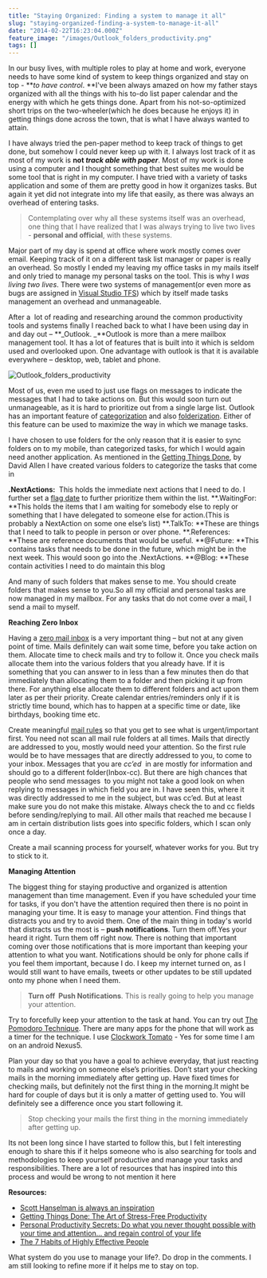 ```yaml
---
title: "Staying Organized: Finding a system to manage it all"
slug: "staying-organized-finding-a-system-to-manage-it-all"
date: "2014-02-22T16:23:04.000Z"
feature_image: "/images/Outlook_folders_productivity.png"
tags: []
---
```


In our busy lives, with multiple roles to play at home and work, everyone needs to have some kind of system to keep things organized and stay on top - \*\*_to have control_. \*\*I've been always amazed on how my father stays organized with all the things with his to-do list paper calendar and the energy with which he gets things done. Apart from his not-so-optimized short trips on the two-wheeler(which he does because he enjoys it) in getting things done across the town, that is what I have always wanted to attain.

I have always tried the pen-paper method to keep track of things to get done, but somehow I could never keep up with it. I always lost track of it as most of my work is **not _track able with paper_**. Most of my work is done using a computer and I thought something that best suites me would be some tool that is right in my computer. I have tried with a variety of tasks application and some of them are pretty good in how it organizes tasks. But again it yet did not integrate into my life that easily, as there was always an overhead of entering tasks.

> Contemplating over why all these systems itself was an overhead, one thing that I have realized that I was always trying to live two lives - **personal and official**, with these systems.

Major part of my day is spend at office where work mostly comes over email. Keeping track of it on a different task list manager or paper is really an overhead. So mostly I ended my leaving my office tasks in my mails itself and only tried to manage my personal tasks on the tool. This is why I _was living two lives_. There were two systems of management(or even more as bugs are assigned in [Visual Studio TFS](http://www.visualstudio.com/en-us/products/tfs-overview-vs.aspx)) which by itself made tasks management an overhead and unmanageable.

After a  lot of reading and researching around the common productivity tools and systems finally I reached back to what I have been using day in and day out – \*\*\_Outlook. \_\*\*Outlook is more than a mere mailbox management tool. It has a lot of features that is built into it which is seldom used and overlooked upon. One advantage with outlook is that it is available everywhere – desktop, web, tablet and phone.

![Outlook_folders_productivity](/images/Outlook_folders_productivity.png)

Most of us, even me used to just use flags on messages to indicate the messages that I had to take actions on. But this would soon turn out unmanageable, as it is hard to prioritize out from a single large list. Outlook has an important feature of [categorization](http://office.microsoft.com/en-in/outlook-help/create-and-assign-color-categories-HA010217901.aspx) and also [folderization](http://help.outlook.com/en-us/140/bb899478.aspx). Either of this feature can be used to maximize the way in which we manage tasks.

I have chosen to use folders for the only reason that it is easier to sync folders on to my mobile, than categorized tasks, for which I would again need another application. As mentioned in the [Getting Things Done](http://www.amazon.in/gp/product/0142000280/ref=as_li_ss_tl?ie=UTF8&camp=3626&creative=24822&creativeASIN=0142000280&linkCode=as2&tag=rahulpnath-21), by David Allen I have created various folders to categorize the tasks that come in

**.NextActions:**  This holds the immediate next actions that I need to do. I further set a [flag date](http://office.microsoft.com/en-in/outlook-help/flag-an-item-for-follow-up-HA010355003.aspx) to further prioritize them within the list. \*\*.WaitingFor: \*\*This holds the items that I am waiting for somebody else to reply or something that I have delegated to someone else for action.(This is probably a NextAction on some one else’s list) \*\*.TalkTo: \*\*These are things that I need to talk to people in person or over phone. \*\*.References: \*\*These are reference documents that would be useful. \*\*@Future: \*\*This contains tasks that needs to be done in the future, which might be in the next week. This would soon go into the .NextActions. \*\*@Blog: \*\*These contain activities I need to do maintain this blog

And many of such folders that makes sense to me. You should create folders that makes sense to you.So all my official and personal tasks are now managed in my mailbox. For any tasks that do not come over a mail, I send a mail to myself.

**Reaching Zero Inbox**

Having a [zero mail inbox](http://inboxzero.com/) is a very important thing – but not at any given point of time. Mails definitely can wait some time, before you take action on them. Allocate time to check mails and try to follow it. Once you check mails allocate them into the various folders that you already have. If it is something that you can answer to in less than a few minutes then do that immediately than allocating them to a folder and then picking it up from there. For anything else allocate them to different folders and act upon them later as per their priority. Create calendar entries/reminders only if it is strictly time bound, which has to happen at a specific time or date, like birthdays, booking time etc.

Create meaningful [mail rules](http://office.microsoft.com/en-in/outlook-help/manage-email-messages-by-using-rules-HA010355682.aspx) so that you get to see what is urgent/important first. You need not scan all mail rule folders at all times. Mails that directly are addressed to you, mostly would need your attention. So the first rule would be to have messages that are directly addressed to you, to come to your inbox. Messages that you are _cc’ed_  in are mostly for information and should go to a different folder(Inbox-cc). But there are high chances that people who send messages  to you might not take a good look on when replying to messages in which field you are in. I have seen this, where it was directly addressed to me in the subject, but was cc’ed. But at least make sure you do not make this mistake. Always check the to and cc fields before sending/replying to mail. All other mails that reached me because I am in certain distribution lists goes into specific folders, which I scan only once a day.

Create a mail scanning process for yourself, whatever works for you. But try to stick to it.

**Managing Attention**

The biggest thing for staying productive and organized is attention management than time management. Even if you have scheduled your time for tasks, if you don't have the attention required then there is no point in managing your time. It is easy to manage your attention. Find things that distracts you and try to avoid them. One of the main thing in today's world that distracts us the most is – **push notifications**. Turn them off.Yes your heard it right. Turn them off right now. There is nothing that important coming over those notifications that is more important than keeping your attention to what you want. Notifications should be only for phone calls if you feel them important, because I do. I keep my internet turned on, as I would still want to have emails, tweets or other updates to be still updated onto my phone when I need them.

> **Turn off  Push Notifications**. This is really going to help you manage your attention.

Try to forcefully keep your attention to the task at hand. You can try out [The Pomodoro Technique](http://pomodorotechnique.com/). There are many apps for the phone that will work as a timer for the technique. I use [Clockwork Tomato](https://play.google.com/store/apps/details?id=net.phlam.android.clockworktomato&hl=en) - Yes for some time I am on an android Nexus5.

Plan your day so that you have a goal to achieve everyday, that just reacting to mails and working on someone else’s priorities. Don’t start your checking mails in the morning immediately after getting up. Have fixed times for checking mails, but definitely not the first thing in the morning.It might be hard for couple of days but it is only a matter of getting used to. You will definitely see a difference once you start following it.

> Stop checking your mails the first thing in the morning immediately after getting up.

Its not been long since I have started to follow this, but I felt interesting enough to share this if it helps someone who is also searching for tools and methodologies to keep yourself productive and manage your tasks and responsibilities. There are a lot of resources that has inspired into this process and would be wrong to not mention it here

**Resources:**

*   [Scott Hanselman is always an inspiration](http://www.hanselman.com/blog/HanselminutesPodcast268PersonalSystemsOfOrganizationReyBangoInterviewsScottHanselman.aspx)
*   [Getting Things Done: The Art of Stress-Free Productivity](http://www.amazon.in/gp/product/0142000280/ref=as_li_ss_tl?ie=UTF8&camp=3626&creative=24822&creativeASIN=0142000280&linkCode=as2&tag=rahulpnath-21)
*   [Personal Productivity Secrets: Do what you never thought possible with your time and attention... and regain control of your life](http://www.amazon.in/gp/product/1118179676/ref=as_li_ss_tl?ie=UTF8&camp=3626&creative=24822&creativeASIN=1118179676&linkCode=as2&tag=rahulpnath-21)
*   [The 7 Habits of Highly Effective People](http://www.amazon.in/gp/product/1471131823/ref=as_li_ss_tl?ie=UTF8&camp=3626&creative=24822&creativeASIN=1471131823&linkCode=as2&tag=rahulpnath-21)

What system do you use to manage your life?. Do drop in the comments. I am still looking to refine more if it helps me to stay on top.